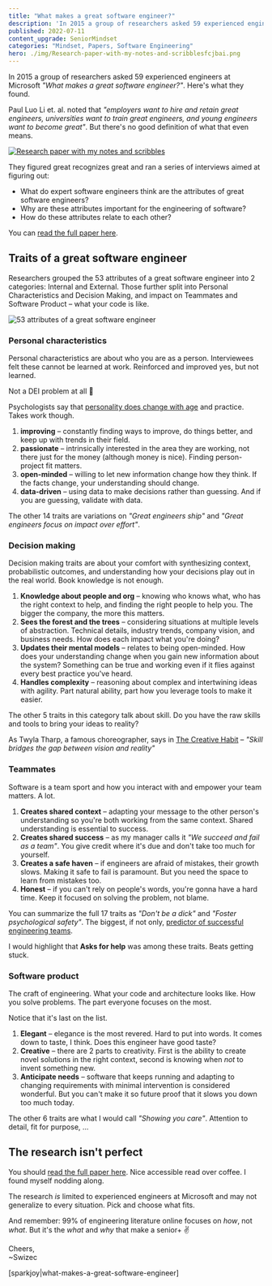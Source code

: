 ```yaml
---
title: "What makes a great software engineer?"
description: 'In 2015 a group of researchers asked 59 experienced engineers at Microsoft "What makes a great software engineer?". Here''s what they found.'
published: 2022-07-11
content_upgrade: SeniorMindset
categories: "Mindset, Papers, Software Engineering"
hero: ./img/Research-paper-with-my-notes-and-scribblesfcjbai.png
---
```


In 2015 a group of researchers asked 59 experienced engineers at Microsoft _"What makes a great software engineer?"_. Here's what they found.

Paul Luo Li et. al. noted that _"employers want to hire and retain great engineers, universities want to train great engineers, and young engineers want to become great"_. But there's no good definition of what that even means.

[![Research paper with my notes and scribbles](./img/Research-paper-with-my-notes-and-scribblesfcjbai.png)](https://faculty.washington.edu/ajko/papers/Li2015GreatEngineers.pdf)

They figured great recognizes great and ran a series of interviews aimed at figuring out:

- What do expert software engineers think are the attributes of great software engineers?
- Why are these attributes important for the engineering of software?
- How do these attributes relate to each other?

You can [read the full paper here](https://faculty.washington.edu/ajko/papers/Li2015GreatEngineers.pdf).

## Traits of a great software engineer

Researchers grouped the 53 attributes of a great software engineer into 2 categories: Internal and External. Those further split into Personal Characteristics and Decision Making, and impact on Teammates and Software Product – what your code is like.

![53 attributes of a great software engineer](./img/53-attributes-of-a-great-software-engineerj55ff8.png)

### Personal characteristics

Personal characteristics are about who you are as a person. Interviewees felt these cannot be learned at work. Reinforced and improved yes, but not learned.

Not a DEI problem at all 🤔

Psychologists say that [personality does change with age](https://www.apa.org/monitor/julaug03/personality) and practice. Takes work though.

1.  **improving** – constantly finding ways to improve, do things better, and keep up with trends in their field.
2.  **passionate** – intrinsically interested in the area they are working, not there just for the money (although money is nice). Finding person-project fit matters.
3.  **open-minded** – willing to let new information change how they think. If the facts change, your understanding should change.
4.  **data-driven** – using data to make decisions rather than guessing. And if you are guessing, validate with data.

The other 14 traits are variations on _"Great engineers ship"_ and _"Great engineers focus on impact over effort"_.

### Decision making

Decision making traits are about your comfort with synthesizing context, probabilistic outcomes, and understanding how your decisions play out in the real world. Book knowledge is not enough.

1.  **Knowledge about people and org** – knowing who knows what, who has the right context to help, and finding the right people to help you. The bigger the company, the more this matters.
2.  **Sees the forest and the trees** – considering situations at multiple levels of abstraction. Technical details, industry trends, company vision, and business needs. How does each impact what you're doing?
3.  **Updates their mental models** – relates to being open-minded. How does your understanding change when you gain new information about the system? Something can be true and working even if it flies against every best practice you've heard.
4.  **Handles complexity** – reasoning about complex and intertwining ideas with agility. Part natural ability, part how you leverage tools to make it easier.

The other 5 traits in this category talk about skill. Do you have the raw skills and tools to bring your ideas to reality?

As Twyla Tharp, a famous choreographer, says in [The Creative Habit](https://www.simonandschuster.com/books/The-Creative-Habit/Twyla-Tharp/9780743235273) – *"Skill bridges the gap between vision and reality"*

### Teammates

Software is a team sport and how you interact with and empower your team matters. A lot.

1.  **Creates shared context** – adapting your message to the other person's understanding so you're both working from the same context. Shared understanding is essential to success.
2.  **Creates shared success** – as my manager calls it _"We succeed and fail as a team"_. You give credit where it's due and don't take too much for yourself.
3.  **Creates a safe haven** – if engineers are afraid of mistakes, their growth slows. Making it safe to fail is paramount. But you need the space to learn from mistakes too.
4.  **Honest** – if you can't rely on people's words, you're gonna have a hard time. Keep it focused on solving the problem, not blame.

You can summarize the full 17 traits as _"Don't be a dick"_ and _"Foster psychological safety"_. The biggest, if not only, [predictor of successful engineering teams](https://www.nytimes.com/2016/02/28/magazine/what-google-learned-from-its-quest-to-build-the-perfect-team.html).

I would highlight that **Asks for help** was among these traits. Beats getting stuck.

### Software product

The craft of engineering. What your code and architecture looks like. How you solve problems. The part everyone focuses on the most.

Notice that it's last on the list.

1.  **Elegant** – elegance is the most revered. Hard to put into words. It comes down to taste, I think. Does this engineer have good taste?
2.  **Creative** – there are 2 parts to creativity. First is the ability to create novel solutions in the right context, second is knowing when _not_ to invent something new.
3.  **Anticipate needs** – software that keeps running and adapting to changing requirements with minimal intervention is considered wonderful. But you can't make it so future proof that it slows you down too much today.

The other 6 traits are what I would call _"Showing you care"_. Attention to detail, fit for purpose, ...

## The research isn't perfect

You should [read the full paper here](https://faculty.washington.edu/ajko/papers/Li2015GreatEngineers.pdf). Nice accessible read over coffee. I found myself nodding along.

The research _is_ limited to experienced engineers at Microsoft and may not generalize to every situation. Pick and choose what fits.

And remember: 99% of engineering literature online focuses on _how_, not _what_. But it's the _what_ and _why_ that make a senior+ ✌️

Cheers,<br/>
~Swizec

[sparkjoy|what-makes-a-great-software-engineer]
